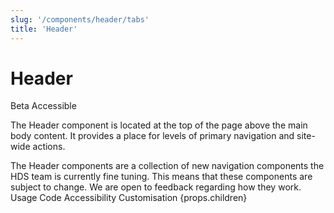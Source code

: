 ```yaml
---
slug: '/components/header/tabs'
title: 'Header'
---
```



# Header

<div className="status-label-description">
  <StatusLabel type="alert">Beta</StatusLabel>
  <StatusLabel type="success" style={{ marginLeft: 'var(--spacing-xs)' }}>Accessible</StatusLabel>
  <StatusLabelTooltip/>
</div>

<LeadParagraph>The Header component is located at the top of the page above the main body content. It provides a place for levels of primary navigation and site-wide actions.</LeadParagraph>

<Notification label="A work in progress!" className="siteNotification">
  The Header components are a collection of new navigation components the HDS team is currently fine tuning. This means
  that these components are subject to change. We are open to feedback regarding how they work.
</Notification>

<TechTags componentName="Header" />

<PageTabs pageContext={props.pageContext}>
  <PageTabs.TabList>
    <PageTabs.Tab href="/">Usage</PageTabs.Tab>
    <PageTabs.Tab href="/code">Code</PageTabs.Tab>
    <PageTabs.Tab href="/accessibility">Accessibility</PageTabs.Tab>
    <PageTabs.Tab href="/customisation">Customisation</PageTabs.Tab>
  </PageTabs.TabList>
  <PageTabs.TabPanel>{props.children}</PageTabs.TabPanel>
</PageTabs>
